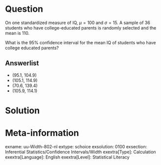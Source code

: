 
Question
========
On one standardized measure of IQ, $\mu = 100$ and $\sigma = 15$. A sample of 36 students who have college-educated parents is randomly selected and the mean is 110. 

What is the 95% confidence interval for the mean IQ of students who have college educated parents?

Answerlist
----------
* (95.1, 104.9)
* (105.1, 114.9)
* (70.6, 139.4)
* (105.9, 114.1)


Solution
========



Meta-information
================
exname: uu-Width-802-nl
extype: schoice
exsolution: 0100
exsection: Inferential Statistics/Confidence Intervals/Width
exextra[Type]: Calculation
exextra[Language]: English
exextra[Level]: Statistical Literacy